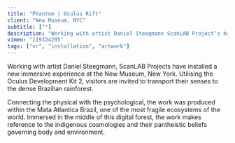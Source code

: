 ```yaml
---
title: "Phantom | Oculus Rift"
client: "New Museum, NYC"
subtitle: [""]
description: "Working with artist Daniel Steegmann ScanLAB Project’s have installed a new immersive experience at the New Museum, New York. Utilising the Oculus Development Kit2, visitors are invited to transport their senses to the dense Brazilian Rainforest."
vimeo: "119324295"
tags: ["vr", "installation", "artwork"]
---
```



Working with artist Daniel Steegmann, ScanLAB Projects have installed a new immersive experience at the New Museum, New York. Utilising the Oculus Development Kit 2, visitors are invited to transport their senses to the dense Brazilian rainforest.

Connecting the physical with the psychological, the work was produced within the Mata Atlantica Brazil, one of the most fragile ecosystems of the world. Immersed in the middle of this digital forest, the work makes reference to the indigenous cosmologies and their pantheistic beliefs governing body and environment.

<ImageMagic
  href="Oculus.jpg"
  caption="Prototyping the OptiTrack tracking system at ScanLAB"
/>
<ImageMagic
  href="jungle.jpg"
  caption="Brazilian Rainforest Photo Daniel Steegmann"
/>
<InlineImages>
  <ImageMagic
    href="jungle_02.jpg"
    caption="Testing at colour within the scene"
  />
  <ImageMagic
    href="jungle_06.jpg"
    caption="Overview of the pointcloud scene within the forest."
  />
</InlineImages>
<ImageMagic
  href="jungle_03.jpg"
  caption="View from within the Oculus headset"
/>
